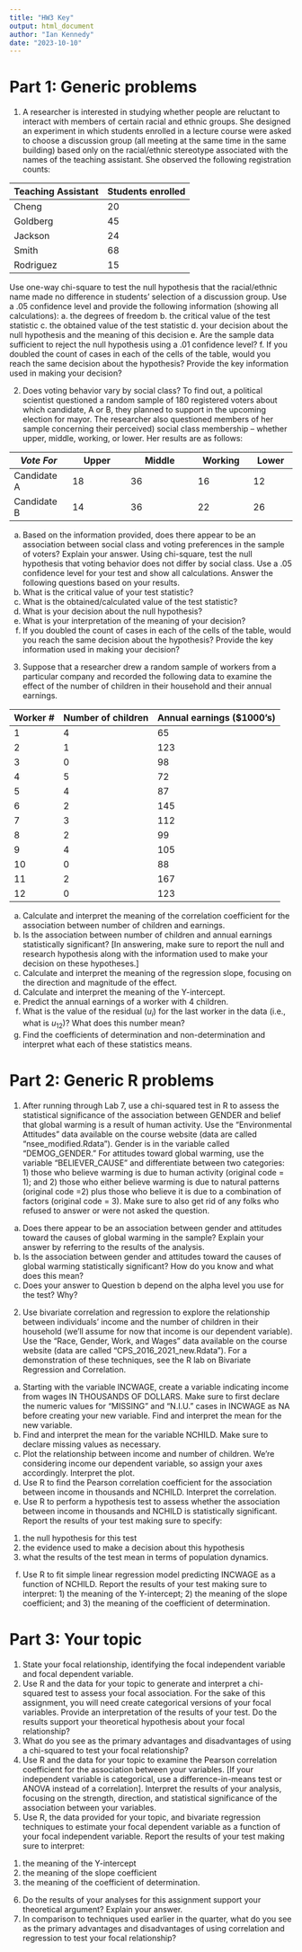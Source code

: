 ```yaml
---
title: "HW3 Key"
output: html_document
author: "Ian Kennedy"
date: "2023-10-10"
---
```


# Part 1: Generic problems 

1. A researcher is interested in studying whether people are reluctant to interact with members of certain racial and ethnic groups. She designed an experiment in which students enrolled in a lecture course were asked to choose a discussion group (all meeting at the same time in the same building) based only on the racial/ethnic stereotype  associated with the names of the teaching assistant. She observed the following registration counts: 

Teaching Assistant Students enrolled
-------            -------
Cheng	                20
Goldberg              45
Jackson	              24
Smith	                68
Rodriguez	            15

Use one-way chi-square to test the null hypothesis that the racial/ethnic name made no difference in students’ selection of a discussion group. Use a .05 confidence level and provide the following information (showing all calculations): 
a.	the degrees of freedom 
b.	the critical value of the test statistic 
c.	the obtained value of the test statistic 
d.	your decision about the null hypothesis and the meaning of this decision 
e.	Are the sample data sufficient to reject the null hypothesis using a .01 confidence level? f. If you doubled the count of cases in each of the cells of the table, would you reach the same decision about the  hypothesis? Provide the key information used in making your decision? 

2. Does voting behavior vary by social class? To find out, a political scientist questioned a random sample of 180  registered voters about which candidate, A or B, they planned to support in the upcoming election for mayor. The  researcher also questioned members of her sample concerning their perceived) social class membership – whether  upper, middle, working, or lower. Her results are as follows: 
  

| *Vote For*     | Upper	        |    Middle	      | Working	     |Lower      |  
|---------------|---------------|-----------------|--------------|-----------|   
| Candidate A	  |   18	        |   36            | 	16         |	12       |  
| Candidate B	  |   14        	|   36	          |   22	       |  26       |  

a.	Based on the information provided, does there appear to be an association between social class and voting  preferences in the sample of voters? Explain your answer. 
Using chi-square, test the null hypothesis that voting behavior does not differ by social class. Use a .05 confidence  level for your test and show all calculations. Answer the following questions based on your results.
b.	What is the critical value of your test statistic? 
c.	What is the obtained/calculated value of the test statistic? 
d.	What is your decision about the null hypothesis? 
e.	What is your interpretation of the meaning of your decision? 
f.	If you doubled the count of cases in each of the cells of the table, would you reach the same decision about the  hypothesis? Provide the key information used in making your decision?

 3. Suppose that a researcher drew a random sample of workers from a particular company and recorded the following  data to examine the effect of the number of children in their household and their annual earnings. 

Worker # | Number of children	| Annual earnings ($1000's)
|---------------|---------------|-----------------|
|1	|4	|65|
|2	|1	|123|
|3 | 0 | 98 |
|4 | 5 | 72|
|5 | 4 | 87|
|6 | 2 | 145|
|7 | 3 | 112|
|8 | 2 | 99|
|9 | 4 | 105|
|10 | 0 | 88|
|11 | 2 | 167|
|12 | 0 | 123|

a.	Calculate and interpret the meaning of the correlation coefficient for the association between number of children and earnings. 
b.	Is the association between number of children and annual earnings statistically significant? [In answering, make sure to report the null and research hypothesis along with the information used to make your decision on these  hypotheses.] 
c.	Calculate and interpret the meaning of the regression slope, focusing on the direction and magnitude of the effect. 
d.	Calculate and interpret the meaning of the Y-intercept. 
e.	Predict the annual earnings of a worker with 4 children. 
f.	What is the value of the residual ($u_i$) for the last worker in the data (i.e., what is $u_12$)? What does this number mean?  
g.	Find the coefficients of determination and non-determination and interpret what each of these statistics means.

# Part 2: Generic R problems 
1. After running through Lab 7, use a chi-squared test in R to assess the statistical significance of the association between GENDER and belief that global warming is a result of human activity. Use the "Environmental Attitudes” data available on the course website (data are called "nsee_modified.Rdata"). Gender is in the variable called "DEMOG_GENDER." For attitudes toward global warming, use the variable "BELIEVER_CAUSE" and differentiate between two categories: 1) those who believe warming is due to human activity (original code = 1); and 2) those who either believe warming is due to natural patterns (original code =2) plus those who believe it is due to  a combination of factors (original code = 3). Make sure to also get rid of any folks who refused to answer or were not asked the question. 
a.	Does there appear to be an association between gender and attitudes toward the causes of global warming in the sample? Explain your answer by referring to the results of the analysis. 
b.	Is the association between gender and attitudes toward the causes of global warming statistically significant?  How do you know and what does this mean? 
c.	Does your answer to Question b depend on the alpha level you use for the test? Why?


2. Use bivariate correlation and regression to explore the relationship between individuals’ income and the number of children in their household (we’ll assume for now that income is our dependent variable). Use the "Race, Gender, Work, and Wages" data available on the course website (data are called "CPS_2016_2021_new.Rdata"). For a demonstration of these techniques, see the R lab on Bivariate Regression and Correlation.
a.	Starting with the variable INCWAGE, create a variable indicating income from wages IN THOUSANDS OF DOLLARS. Make sure to first declare the numeric values for "MISSING” and “N.I.U.” cases in INCWAGE as NA before creating your new variable. Find and interpret the mean for the new variable. 
b.	Find and interpret the mean for the variable NCHILD. Make sure to declare missing values as necessary. 
c. Plot the relationship between income and number of children. We're considering income our dependent variable, so assign your axes accordingly. Interpret the plot.
d.	Use R to find the Pearson correlation coefficient for the association between income in thousands and NCHILD. Interpret the correlation.
e.	Use R to perform a hypothesis test to assess whether the association between income in thousands and NCHILD is statistically significant. Report the results of your test making sure to specify: 
1) the null hypothesis for this test
2) the evidence used to make a decision about this hypothesis
3) what the results of the test mean in terms of population dynamics. 
f.	Use R to fit simple linear regression model predicting INCWAGE as a function of NCHILD. Report the results of your test making sure to interpret: 1) the meaning of the Y-intercept; 2) the meaning of the slope coefficient; and 3) the meaning of the coefficient of determination. 

# Part 3: Your topic 
1.	State your focal relationship, identifying the focal independent variable and focal dependent variable. 
2.	Use R and the data for your topic to generate and interpret a chi-squared test to assess your focal association. For the sake of this assignment, you will need create categorical versions of your focal variables.  Provide an interpretation of the results of your test. Do the results support your theoretical hypothesis about your focal relationship? 
3.	What do you see as the primary advantages and disadvantages of using a chi-squared to test your focal relationship?
4.	Use R and the data for your topic to examine the Pearson correlation coefficient for the association between your variables. [If your independent variable is categorical, use a difference-in-means test or ANOVA instead of a correlation]. Interpret the results of your analysis, focusing on the strength, direction, and statistical significance of the association between your variables. 
5.	Use R, the data provided for your topic, and bivariate regression techniques to estimate your focal dependent variable as a function of your focal independent variable. Report the results of your test making sure to interpret: 
1)  the meaning of the Y-intercept
2) the meaning of the slope coefficient
3) the meaning of the coefficient of  determination. 
6.	Do the results of your analyses for this assignment support your theoretical argument? Explain your answer. 
7.	In comparison to techniques used earlier in the quarter, what do you see as the primary advantages and disadvantages of using correlation and regression to test your focal relationship?

